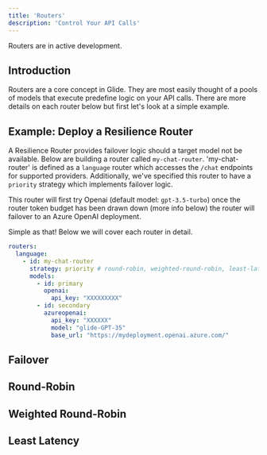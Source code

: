 ```yaml
---
title: 'Routers'
description: 'Control Your API Calls'
---
```


<Info>
  Routers are in active development.
</Info>

## Introduction

Routers are a core concept in Glide. They are most easily thought of a pools of models that execute predefine logic on your API calls.
There are more details on each router below but first let's look at a simple example.

## Example: Deploy a Resilience Router

A Resilience Router provides failover logic should a target model not be available. Below are building a router called `my-chat-router`.
'my-chat-router' is defined as a `language` router which accesses the `/chat` endpoints for supported providers. Additionally, we've specified this router to 
have a `priority` strategy which implements failover logic.

This router will first try Openai (default model: `gpt-3.5-turbo`) once the router token budget has been drawn down (more info below) the router will failover to 
an Azure OpenAI deployment.

Simple as that! Below we will cover each router in detail.


```yaml
routers:
  language:
    - id: my-chat-router
      strategy: priority # round-robin, weighted-round-robin, least-latency, priority, etc.
      models:
        - id: primary
          openai:
            api_key: "XXXXXXXXX"
        - id: secondary
          azureopenai:
            api_key: "XXXXXX"
            model: "glide-GPT-35"
            base_url: "https://mydeployment.openai.azure.com/"
```



## Failover

## Round-Robin

## Weighted Round-Robin

## Least Latency